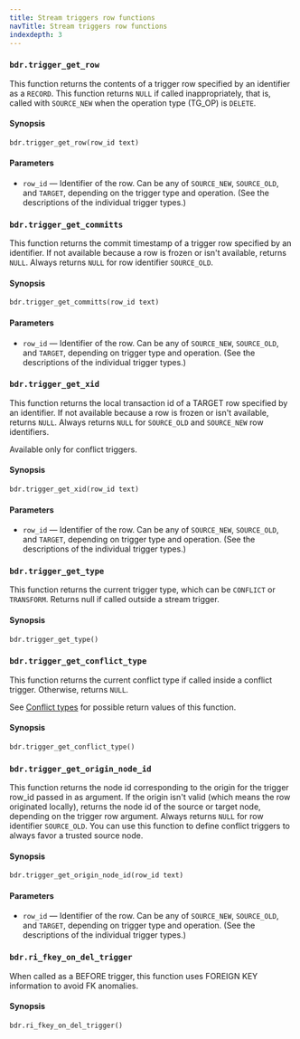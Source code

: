 ```yaml
---
title: Stream triggers row functions
navTitle: Stream triggers row functions
indexdepth: 3
---
```


### `bdr.trigger_get_row`

This function returns the contents of a trigger row specified by an identifier
as a `RECORD`. This function returns `NULL` if called inappropriately, that is,
called with `SOURCE_NEW` when the operation type (TG_OP) is `DELETE`.

#### Synopsis

```sql
bdr.trigger_get_row(row_id text)
```

#### Parameters

-   `row_id` &mdash; Identifier of the row. Can be any of `SOURCE_NEW`, `SOURCE_OLD`, and
    `TARGET`, depending on the trigger type and operation. (See the descriptions of
    the individual trigger types.)

### `bdr.trigger_get_committs`

This function returns the commit timestamp of a trigger row specified by an
identifier. If not available because a row is frozen or isn't available,
returns `NULL`. Always returns `NULL` for row identifier `SOURCE_OLD`.

#### Synopsis

```sql
bdr.trigger_get_committs(row_id text)
```

#### Parameters

-   `row_id` &mdash; Identifier of the row. Can be any of `SOURCE_NEW`, `SOURCE_OLD`, and
    `TARGET`, depending on trigger type and operation. (See the descriptions of
    the individual trigger types.)

### `bdr.trigger_get_xid`

This function returns the local transaction id of a TARGET row specified by an
identifier. If not available because a row is frozen or isn't available,
returns `NULL`. Always returns `NULL` for `SOURCE_OLD` and `SOURCE_NEW` row
identifiers.

Available only for conflict triggers.

#### Synopsis

```sql
bdr.trigger_get_xid(row_id text)
```

#### Parameters

-   `row_id` &mdash; Identifier of the row. Can be any of `SOURCE_NEW`, `SOURCE_OLD`, and
    `TARGET`, depending on trigger type and operation. (See the descriptions of
    the individual trigger types.)

### `bdr.trigger_get_type`

This function returns the current trigger type, which can be `CONFLICT`
or `TRANSFORM`. Returns null if called outside a stream trigger.

#### Synopsis

```sql
bdr.trigger_get_type()
```

### `bdr.trigger_get_conflict_type`

This function returns the current conflict type if called inside a conflict
trigger. Otherwise, returns `NULL`.

See [Conflict types](../../conflict-management/conflicts/02_types_of_conflict/)
for possible return values of this function.

#### Synopsis

```sql
bdr.trigger_get_conflict_type()
```

### `bdr.trigger_get_origin_node_id`

This function returns the node id corresponding to the origin for the trigger
row_id passed in as argument. If the origin isn't valid (which means the row
originated locally), returns the node id of the source or target node,
depending on the trigger row argument. Always returns `NULL` for row identifier
`SOURCE_OLD`. You can use this function to define conflict triggers to always favor a
trusted source node.

#### Synopsis

```sql
bdr.trigger_get_origin_node_id(row_id text)
```

#### Parameters

-   `row_id` &mdash; Identifier of the row. Can be any of `SOURCE_NEW`, `SOURCE_OLD`, and
    `TARGET`, depending on trigger type and operation. (See the descriptions of
    the individual trigger types.)

### `bdr.ri_fkey_on_del_trigger`

When called as a BEFORE trigger, this function uses FOREIGN KEY information
to avoid FK anomalies.

#### Synopsis

```sql
bdr.ri_fkey_on_del_trigger()
```
